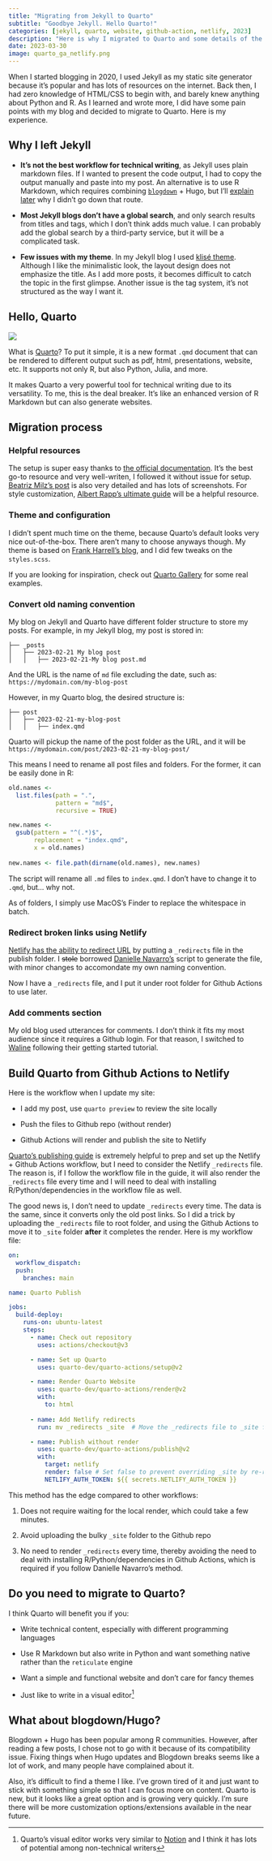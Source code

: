 ```yaml
---
title: "Migrating from Jekyll to Quarto"
subtitle: "Goodbye Jekyll. Hello Quarto!"
categories: [jekyll, quarto, website, github-action, netlify, 2023]
description: "Here is why I migrated to Quarto and some details of the migration process. Hopefully it will help you."
date: 2023-03-30
image: quarto_ga_netlify.png
---
```


When I started blogging in 2020, I used Jekyll as my static site generator because it's popular and has lots of resources on the internet. Back then, I had zero knowledge of HTML/CSS to begin with, and barely knew anything about Python and R. As I learned and wrote more, I did have some pain points with my blog and decided to migrate to Quarto. Here is my experience.

## Why I left Jekyll

-   **It's not the best workflow for technical writing**, as Jekyll uses plain markdown files. If I wanted to present the code output, I had to copy the output manually and paste into my post. An alternative is to use R Markdown, which requires combining [`blogdown`](https://pkgs.rstudio.com/blogdown/) + Hugo, but I'll [explain later](#what-about-blogdownhugo) why I didn't go down that route.

-   **Most Jekyll blogs don't have a global search**, and only search results from titles and tags, which I don't think adds much value. I can probably add the global search by a third-party service, but it will be a complicated task.

-   **Few issues with my theme**. In my Jekyll blog I used [klisé theme](https://klise.vercel.app). Although I like the minimalistic look, the layout design does not emphasize the title. As I add more posts, it becomes difficult to catch the topic in the first glimpse. Another issue is the tag system, it's not structured as the way I want it.

## Hello, Quarto

![](quarto.png)

What is [Quarto](https://quarto.org)? To put it simple, it is a new format `.qmd` document that can be rendered to different output such as pdf, html, presentations, website, etc. It supports not only R, but also Python, Julia, and more.

It makes Quarto a very powerful tool for technical writing due to its versatility. To me, this is the deal breaker. It's like an enhanced version of R Markdown but can also generate websites.

## Migration process

### Helpful resources

The setup is super easy thanks to [the official documentation](https://quarto.org/docs/websites/website-blog.html). It's the best go-to resource and very well-writen, I followed it without issue for setup. [Beatriz Milz's post](https://beamilz.com/posts/2022-06-05-creating-a-blog-with-quarto/en/) is also very detailed and has lots of screenshots. For style customization, [Albert Rapp's ultimate guide](https://albert-rapp.de/posts/13_quarto_blog_writing_guide/13_quarto_blog_writing_guide) will be a helpful resource.

### Theme and configuration

I didn't spent much time on the theme, because Quarto's default looks very nice out-of-the-box. There aren't many to choose anyways though. My theme is based on [Frank Harrell's blog](https://www.fharrell.com), and I did few tweaks on the `styles.scss`.

If you are looking for inspiration, check out [Quarto Gallery](https://quarto.org/docs/gallery/#websites) for some real examples.

### Convert old naming convention

My blog on Jekyll and Quarto have different folder structure to store my posts. For example, in my Jekyll blog, my post is stored in:

```
├── _posts
│   ├── 2023-02-21 My blog post
│   │   ├── 2023-02-21-My blog post.md
```

And the URL is the name of `md` file excluding the date, such as:  
`https://mydomain.com/my-blog-post`

However, in my Quarto blog, the desired structure is:

```         
├── post
│   ├── 2023-02-21-my-blog-post
│   │   ├── index.qmd
```
Quarto will pickup the name of the post folder as the URL, and it will be  
`https://mydomain.com/post/2023-02-21-my-blog-post/`

This means I need to rename all post files and folders. For the former, it can be easily done in R:

```r
old.names <-
  list.files(path = ".",
             pattern = "md$",
             recursive = TRUE)

new.names <-
  gsub(pattern = "^(.*)$",
       replacement = "index.qmd",
       x = old.names)
       
new.names <- file.path(dirname(old.names), new.names)
```

The script will rename all `.md` files to `index.qmd`. I don't have to change it to `.qmd`, but... why not.

As of folders, I simply use MacOS's Finder to replace the whitespace in batch.

### Redirect broken links using Netlify

[Netlify has the ability to redirect URL](https://docs.netlify.com/routing/redirects/) by putting a `_redirects` file in the publish folder. I ~~stole~~ borrowed [Danielle Navarro's](https://blog.djnavarro.net/posts/2022-04-20_porting-to-quarto/#fnref3) script to generate the file, with minor changes to accomondate my own naming convention.

Now I have a `_redirects` file, and I put it under root folder for Github Actions to use later.

### Add comments section

My old blog used utterances for comments. I don't think it fits my most audience since it requires a Github login. For that reason, I switched to [Waline](https://waline.js.org/en/) following their getting started tutorial.

## Build Quarto from Github Actions to Netlify

Here is the workflow when I update my site:

- I add my post, use `quarto preview` to review the site locally

- Push the files to Github repo (without render)

- Github Actions will render and publish the site to Netlify

[Quarto's publishing guide](https://quarto.org/docs/publishing/netlify.html#github-action) is extremely helpful to prep and set up the Netlify + Github Actions workflow, but I need to consider the Netlify `_redirects` file. The reason is, if I follow the workflow file in the guide, it will also render the `_redirects` file every time and I will need to deal with installing R/Python/dependencies in the workflow file as well. 

The good news is, I don't need to update `_redirects` every time. The data is the same, since it converts only the old post links. So I did a trick by uploading the `_redirects` file to root folder, and using the Github Actions to move it to `_site` folder **after** it completes the render. Here is my workflow file:

```.yaml
on:
  workflow_dispatch:
  push:
    branches: main

name: Quarto Publish

jobs:
  build-deploy:
    runs-on: ubuntu-latest
    steps:
      - name: Check out repository
        uses: actions/checkout@v3

      - name: Set up Quarto
        uses: quarto-dev/quarto-actions/setup@v2

      - name: Render Quarto Website
        uses: quarto-dev/quarto-actions/render@v2
        with:
          to: html
          
      - name: Add Netlify redirects
        run: mv _redirects _site  # Move the _redirects file to _site folder

      - name: Publish without render
        uses: quarto-dev/quarto-actions/publish@v2
        with:
          target: netlify
          render: false # Set false to prevent overriding _site by re-render
          NETLIFY_AUTH_TOKEN: ${{ secrets.NETLIFY_AUTH_TOKEN }}
```

This method has the edge compared to other workflows:

1. Does not require waiting for the local render, which could take a few minutes.

2. Avoid uploading the bulky `_site` folder to the Github repo

3. No need to render `_redirects` every time, thereby avoiding the need to deal with installing R/Python/dependencies in Github Actions, which is required if you follow Danielle Navarro's method.

## Do you need to migrate to Quarto?

I think Quarto will benefit you if you:

- Write technical content, especially with different programming languages

- Use R Markdown but also write in Python and want something native rather than the `reticulate` engine

- Want a simple and functional website and don't care for fancy themes

- Just like to write in a visual editor[^1]

[^1]: Quarto's visual editor works very similar to [Notion](https://www.notion.so) and I think it has lots of potential among non-technical writers

## What about blogdown/Hugo?

Blogdown + Hugo has been popular among R communities. However, after reading a few posts, I chose not to go with it because of its compatibility issue. Fixing things when Hugo updates and Blogdown breaks seems like a lot of work, and many people have complained about it.

Also, it's difficult to find a theme I like. I've grown tired of it and just want to stick with something simple so that I can focus more on content. Quarto is new, but it looks like a great option and is growing very quickly. I'm sure there will be more customization options/extensions available in the near future.